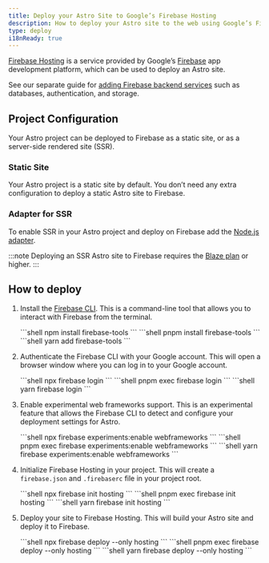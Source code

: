 ```yaml
---
title: Deploy your Astro Site to Google’s Firebase Hosting
description: How to deploy your Astro site to the web using Google’s Firebase Hosting.
type: deploy
i18nReady: true
---
```


[Firebase Hosting](https://firebase.google.com/products/hosting) is a service provided by Google’s [Firebase](https://firebase.google.com/) app development platform, which can be used to deploy an Astro site. 

See our separate guide for [adding Firebase backend services](/en/guides/backend/google-firebase/) such as databases, authentication, and storage.

## Project Configuration

Your Astro project can be deployed to Firebase as a static site, or as a server-side rendered site (SSR).

### Static Site

Your Astro project is a static site by default. You don’t need any extra configuration to deploy a static Astro site to Firebase.

### Adapter for SSR

To enable SSR in your Astro project and deploy on Firebase add the [Node.js adapter](/en/guides/integrations-guide/node/). 

:::note
Deploying an SSR Astro site to Firebase requires the [Blaze plan](https://firebase.google.com/pricing) or higher.
:::

## How to deploy

1. Install the [Firebase CLI](https://github.com/firebase/firebase-tools). This is a command-line tool that allows you to interact with Firebase from the terminal.

    <PackageManagerTabs>
      <Fragment slot="npm">
      ```shell
      npm install firebase-tools
      ```
      </Fragment>
      <Fragment slot="pnpm">
      ```shell
      pnpm install firebase-tools
      ```
      </Fragment>
      <Fragment slot="yarn">
      ```shell
      yarn add firebase-tools
      ```
      </Fragment>
    </PackageManagerTabs>

2. Authenticate the Firebase CLI with your Google account. This will open a browser window where you can log in to your Google account.

    <PackageManagerTabs>
      <Fragment slot="npm">
      ```shell
      npx firebase login
      ```
      </Fragment>
      <Fragment slot="pnpm">
      ```shell
      pnpm exec firebase login
      ```
      </Fragment>
      <Fragment slot="yarn">
      ```shell
      yarn firebase login
      ```
      </Fragment>
    </PackageManagerTabs>

3. Enable experimental web frameworks support. This is an experimental feature that allows the Firebase CLI to detect and configure your deployment settings for Astro.

    <PackageManagerTabs>
      <Fragment slot="npm">
      ```shell
      npx firebase experiments:enable webframeworks
      ```
      </Fragment>
      <Fragment slot="pnpm">
      ```shell
      pnpm exec firebase experiments:enable webframeworks
      ```
      </Fragment>
      <Fragment slot="yarn">
      ```shell
      yarn firebase experiments:enable webframeworks
      ```
      </Fragment>
    </PackageManagerTabs>

4. Initialize Firebase Hosting in your project. This will create a `firebase.json` and `.firebaserc` file in your project root.

    <PackageManagerTabs>
      <Fragment slot="npm">
      ```shell
      npx firebase init hosting
      ```
      </Fragment>
      <Fragment slot="pnpm">
      ```shell
      pnpm exec firebase init hosting
      ```
      </Fragment>
      <Fragment slot="yarn">
      ```shell
      yarn firebase init hosting
      ```
      </Fragment>
    </PackageManagerTabs>

5. Deploy your site to Firebase Hosting. This will build your Astro site and deploy it to Firebase.

    <PackageManagerTabs>
      <Fragment slot="npm">
      ```shell
      npx firebase deploy --only hosting
      ```
      </Fragment>
      <Fragment slot="pnpm">
      ```shell
      pnpm exec firebase deploy --only hosting
      ```
      </Fragment>
      <Fragment slot="yarn">
      ```shell
      yarn firebase deploy --only hosting
      ```
      </Fragment>
    </PackageManagerTabs>

